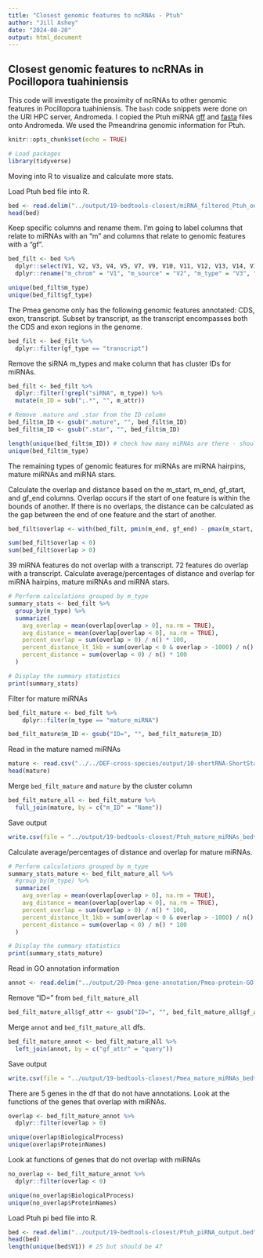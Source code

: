 ```yaml
---
title: "Closest genomic features to ncRNAs - Ptuh"
author: "Jill Ashey"
date: "2024-08-20"
output: html_document
---
```


## Closest genomic features to ncRNAs in Pocillopora tuahiniensis

This code will investigate the proximity of ncRNAs to other genomic features in Pocillopora tuahiniensis. The `bash` code snippets were done on the URI HPC server, Andromeda. I copied the Ptuh miRNA [gff](https://github.com/urol-e5/deep-dive/blob/main/F-Pmea/output/13.2.1-Pmea-sRNAseq-ShortStack-31bp-fastp-merged-cnidarian_miRBase/ShortStack_out/Results.gff3) and [fasta](https://github.com/urol-e5/deep-dive/blob/main/F-Pmea/output/13.2.1-Pmea-sRNAseq-ShortStack-31bp-fastp-merged-cnidarian_miRBase/ShortStack_out/mir.fasta) files onto Andromeda. We used the Pmeandrina genomic information for Ptuh. 

```r
knitr::opts_chunk$set(echo = TRUE)

# Load packages
library(tidyverse)
```

Moving into R to visualize and calculate more stats.

Load Ptuh bed file into R. 
```r
bed <- read.delim("../output/19-bedtools-closest/miRNA_filtered_Ptuh_output.bed", header = F)
head(bed)
```

Keep specific columns and rename them. I'm going to label columns that relate to miRNAs with an "m" and columns that relate to genomic features with a "gf".
```r
bed_filt <- bed %>%
  dplyr::select(V1, V2, V3, V4, V5, V7, V9, V10, V11, V12, V13, V14, V16, V18, V19) %>%
  dplyr::rename("m_chrom" = "V1", "m_source" = "V2", "m_type" = "V3", "m_start" = "V4", "m_end" = "V5", "m_strand" = "V7", "m_attr" = "V9", "gf_chrom" = "V10", "gf_source" = "V11", "gf_type" = "V12", "gf_start" = "V13", "gf_end" = "V14", "gf_strand" = "V16", "gf_attr" = "V18", "overlap" = "V19")

unique(bed_filt$m_type)
unique(bed_filt$gf_type)
```

The Pmea genome only has the following genomic features annotated: CDS, exon, transcript. Subset by transcript, as the transcript encompasses both the CDS and exon regions in the genome. 
```r
bed_filt <- bed_filt %>%
  dplyr::filter(gf_type == "transcript")
```

Remove the siRNA m_types and make column that has cluster IDs for miRNAs. 
```r
bed_filt <- bed_filt %>%
  dplyr::filter(!grepl("siRNA", m_type)) %>%
  mutate(m_ID = sub(";.*", "", m_attr))

# Remove .mature and .star from the ID column 
bed_filt$m_ID <- gsub(".mature", "", bed_filt$m_ID)
bed_filt$m_ID <- gsub(".star", "", bed_filt$m_ID)

length(unique(bed_filt$m_ID)) # check how many miRNAs are there - should be 37 for Ptuh
unique(bed_filt$m_type)
```

The remaining types of genomic features for miRNAs are miRNA hairpins, mature miRNAs and miRNA stars. 

Calculate the overlap and distance based on the m_start, m_end, gf_start, and gf_end columns. Overlap occurs if the start of one feature is within the bounds of another. If there is no overlaps, the distance can be calculated as the gap between the end of one feature and the start of another. 
```r
bed_filt$overlap <- with(bed_filt, pmin(m_end, gf_end) - pmax(m_start, gf_start))

sum(bed_filt$overlap < 0)
sum(bed_filt$overlap > 0)
```

39 miRNA features do not overlap with a transcript. 72 features do overlap with a transcript. Calculate average/percentages of distance and overlap for miRNA hairpins, mature miRNAs and miRNA stars.
```r
# Perform calculations grouped by m_type
summary_stats <- bed_filt %>%
  group_by(m_type) %>%
  summarize(
    avg_overlap = mean(overlap[overlap > 0], na.rm = TRUE),
    avg_distance = mean(overlap[overlap < 0], na.rm = TRUE),
    percent_overlap = sum(overlap > 0) / n() * 100,
    percent_distance_lt_1kb = sum(overlap < 0 & overlap > -1000) / n() * 100,
    percent_distance = sum(overlap < 0) / n() * 100
  )

# Display the summary statistics
print(summary_stats)
```

Filter for mature miRNAs
```r
bed_filt_mature <- bed_filt %>%
    dplyr::filter(m_type == "mature_miRNA")

bed_filt_mature$m_ID <- gsub("ID=", "", bed_filt_mature$m_ID)
```

Read in the mature named miRNAs 
```r
mature <- read.csv("../../DEF-cross-species/output/10-shortRNA-ShortStack-comparison/Ptuh_results_mature_named.csv", header = T)
head(mature)
```

Merge `bed_filt_mature` and `mature` by the cluster column 
```r
bed_filt_mature_all <- bed_filt_mature %>%
  full_join(mature, by = c("m_ID" = "Name"))
```

Save output
```r
write.csv(file = "../output/19-bedtools-closest/Ptuh_mature_miRNAs_bedtools.csv", bed_filt_mature_all)
```

Calculate average/percentages of distance and overlap for mature miRNAs.
```r
# Perform calculations grouped by m_type
summary_stats_mature <- bed_filt_mature_all %>%
  #group_by(m_type) %>%
  summarize(
    avg_overlap = mean(overlap[overlap > 0], na.rm = TRUE),
    avg_distance = mean(overlap[overlap < 0], na.rm = TRUE),
    percent_overlap = sum(overlap > 0) / n() * 100,
    percent_distance_lt_1kb = sum(overlap < 0 & overlap > -1000) / n() * 100,
    percent_distance = sum(overlap < 0) / n() * 100
  )

# Display the summary statistics
print(summary_stats_mature)
```

Read in GO annotation information
```r
annot <- read.delim("../output/20-Pmea-gene-annotation/Pmea-protein-GO.tsv")
```

Remove "ID=" from `bed_filt_mature_all`
```r
bed_filt_mature_all$gf_attr <- gsub("ID=", "", bed_filt_mature_all$gf_attr)
```

Merge `annot` and `bed_filt_mature_all` dfs. 
```r
bed_filt_mature_annot <- bed_filt_mature_all %>%
  left_join(annot, by = c("gf_attr" = "query"))
```

Save output
```r
write.csv(file = "../output/19-bedtools-closest/Pmea_mature_miRNAs_bedtools_annot.csv", bed_filt_mature_annot)
```

There are 5 genes in the df that do not have annotations. Look at the functions of the genes that overlap with miRNAs. 
```r
overlap <- bed_filt_mature_annot %>%
  dplyr::filter(overlap > 0)

unique(overlap$BiologicalProcess)
unique(overlap$ProteinNames)
```

Look at functions of genes that do not overlap with miRNAs 
```r
no_overlap <- bed_filt_mature_annot %>%
  dplyr::filter(overlap < 0)

unique(no_overlap$BiologicalProcess)
unique(no_overlap$ProteinNames)
```





Load Ptuh pi bed file into R. 
```r
bed <- read.delim("../output/19-bedtools-closest/Ptuh_piRNA_output.bed", header = F)
head(bed)
length(unique(bed$V1)) # 25 but should be 47
```
